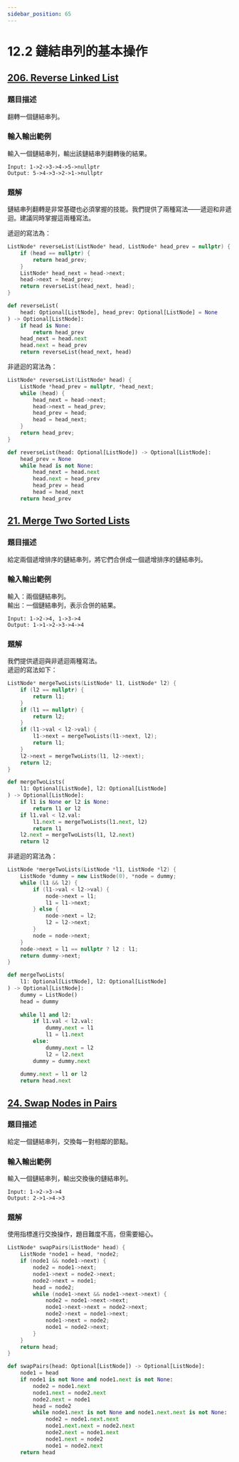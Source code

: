 ```yaml
---
sidebar_position: 65
---
```


# 12.2 鏈結串列的基本操作

## [206. Reverse Linked List](https://leetcode.com/problems/reverse-linked-list/)

### 題目描述

翻轉一個鏈結串列。

### 輸入輸出範例

輸入一個鏈結串列，輸出該鏈結串列翻轉後的結果。

```
Input: 1->2->3->4->5->nullptr
Output: 5->4->3->2->1->nullptr
```

### 題解

鏈結串列翻轉是非常基礎也必須掌握的技能。我們提供了兩種寫法——遞迴和非遞迴。建議同時掌握這兩種寫法。

遞迴的寫法為：

<Tabs>
<TabItem value="cpp" label="C++">

```cpp
ListNode* reverseList(ListNode* head, ListNode* head_prev = nullptr) {
    if (head == nullptr) {
        return head_prev;
    }
    ListNode* head_next = head->next;
    head->next = head_prev;
    return reverseList(head_next, head);
}
```

</TabItem>
<TabItem value="py" label="Python">

```py
def reverseList(
    head: Optional[ListNode], head_prev: Optional[ListNode] = None
) -> Optional[ListNode]:
    if head is None:
        return head_prev
    head_next = head.next
    head.next = head_prev
    return reverseList(head_next, head)
```

</TabItem>

</Tabs>

非遞迴的寫法為：

<Tabs>
<TabItem value="cpp" label="C++">

```cpp
ListNode* reverseList(ListNode* head) {
    ListNode *head_prev = nullptr, *head_next;
    while (head) {
        head_next = head->next;
        head->next = head_prev;
        head_prev = head;
        head = head_next;
    }
    return head_prev;
}
```

</TabItem>
<TabItem value="py" label="Python">

```py
def reverseList(head: Optional[ListNode]) -> Optional[ListNode]:
    head_prev = None
    while head is not None:
        head_next = head.next
        head.next = head_prev
        head_prev = head
        head = head_next
    return head_prev
```

</TabItem>

</Tabs>

## [21. Merge Two Sorted Lists](https://leetcode.com/problems/merge-two-sorted-lists/)

### 題目描述

給定兩個遞增排序的鏈結串列，將它們合併成一個遞增排序的鏈結串列。

### 輸入輸出範例

輸入：兩個鏈結串列。  
輸出：一個鏈結串列，表示合併的結果。

```
Input: 1->2->4, 1->3->4
Output: 1->1->2->3->4->4
```

### 題解

我們提供遞迴與非遞迴兩種寫法。  
遞迴的寫法如下：

<Tabs>
<TabItem value="cpp" label="C++">

```cpp
ListNode* mergeTwoLists(ListNode* l1, ListNode* l2) {
    if (l2 == nullptr) {
        return l1;
    }
    if (l1 == nullptr) {
        return l2;
    }
    if (l1->val < l2->val) {
        l1->next = mergeTwoLists(l1->next, l2);
        return l1;
    }
    l2->next = mergeTwoLists(l1, l2->next);
    return l2;
}
```

</TabItem>
<TabItem value="py" label="Python">

```py
def mergeTwoLists(
    l1: Optional[ListNode], l2: Optional[ListNode]
) -> Optional[ListNode]:
    if l1 is None or l2 is None:
        return l1 or l2
    if l1.val < l2.val:
        l1.next = mergeTwoLists(l1.next, l2)
        return l1
    l2.next = mergeTwoLists(l1, l2.next)
    return l2
```

</TabItem>

</Tabs>

非遞迴的寫法為：

<Tabs>
<TabItem value="cpp" label="C++">

```cpp
ListNode *mergeTwoLists(ListNode *l1, ListNode *l2) {
    ListNode *dummy = new ListNode(0), *node = dummy;
    while (l1 && l2) {
        if (l1->val < l2->val) {
            node->next = l1;
            l1 = l1->next;
        } else {
            node->next = l2;
            l2 = l2->next;
        }
        node = node->next;
    }
    node->next = l1 == nullptr ? l2 : l1;
    return dummy->next;
}
```

</TabItem>
<TabItem value="py" label="Python">

```py
def mergeTwoLists(
    l1: Optional[ListNode], l2: Optional[ListNode]
) -> Optional[ListNode]:
    dummy = ListNode()
    head = dummy
    
    while l1 and l2:
        if l1.val < l2.val:
            dummy.next = l1
            l1 = l1.next
        else:
            dummy.next = l2
            l2 = l2.next
        dummy = dummy.next
    
    dummy.next = l1 or l2
    return head.next

```

</TabItem>

</Tabs>

## [24. Swap Nodes in Pairs](https://leetcode.com/problems/swap-nodes-in-pairs/)

### 題目描述

給定一個鏈結串列，交換每一對相鄰的節點。

### 輸入輸出範例

輸入一個鏈結串列，輸出交換後的鏈結串列。

```
Input: 1->2->3->4
Output: 2->1->4->3
```

### 題解

使用指標進行交換操作，題目難度不高，但需要細心。

<Tabs>
<TabItem value="cpp" label="C++">

```cpp
ListNode* swapPairs(ListNode* head) {
    ListNode *node1 = head, *node2;
    if (node1 && node1->next) {
        node2 = node1->next;
        node1->next = node2->next;
        node2->next = node1;
        head = node2;
        while (node1->next && node1->next->next) {
            node2 = node1->next->next;
            node1->next->next = node2->next;
            node2->next = node1->next;
            node1->next = node2;
            node1 = node2->next;
        }
    }
    return head;
}
```

</TabItem>
<TabItem value="py" label="Python">

```py
def swapPairs(head: Optional[ListNode]) -> Optional[ListNode]:
    node1 = head
    if node1 is not None and node1.next is not None:
        node2 = node1.next
        node1.next = node2.next
        node2.next = node1
        head = node2
        while node1.next is not None and node1.next.next is not None:
            node2 = node1.next.next
            node1.next.next = node2.next
            node2.next = node1.next
            node1.next = node2
            node1 = node2.next
    return head
```

</TabItem>

</Tabs>